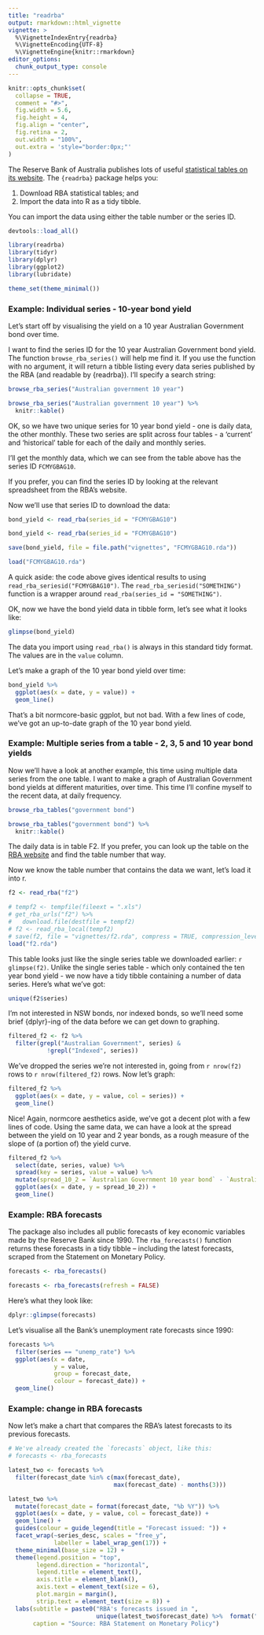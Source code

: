 ```yaml
---
title: "readrba"
output: rmarkdown::html_vignette
vignette: >
  %\VignetteIndexEntry{readrba}
  %\VignetteEncoding{UTF-8}
  %\VignetteEngine{knitr::rmarkdown}
editor_options: 
  chunk_output_type: console
---
```


```r
knitr::opts_chunk$set(
  collapse = TRUE,
  comment = "#>",
  fig.width = 5.6, 
  fig.height = 4, 
  fig.align = "center",
  fig.retina = 2,
  out.width = "100%",
  out.extra = 'style="border:0px;"'
)
```

The Reserve Bank of Australia publishes lots of useful [statistical tables on its website](https://rba.gov.au/statistics/tables/). The `{readrba}` package helps you:

1.  Download RBA statistical tables; and
2.  Import the data into R as a tidy tibble.

You can import the data using either the table number or the series ID.

```r
devtools::load_all()
```
```r
library(readrba)
library(tidyr)
library(dplyr)
library(ggplot2)
library(lubridate)

theme_set(theme_minimal())
```

### Example: Individual series - 10-year bond yield

Let's start off by visualising the yield on a 10 year Australian Government bond over time.

I want to find the series ID for the 10 year Australian Government bond yield. The function `browse_rba_series()` will help me find it. If you use the function with no argument, it will return a tibble listing every data series published by the RBA (and readable by {readrba}). I'll specify a search string:

```r
browse_rba_series("Australian government 10 year")
```
```r
browse_rba_series("Australian government 10 year") %>%
  knitr::kable()
```

OK, so we have two unique series for 10 year bond yield - one is daily data, the other monthly. These two series are split across four tables - a 'current' and 'historical' table for each of the daily and monthly series.

I'll get the monthly data, which we can see from the table above has the series ID `FCMYGBAG10`.

If you prefer, you can find the series ID by looking at the relevant spreadsheet from the RBA's website.

Now we'll use that series ID to download the data:
```r
bond_yield <- read_rba(series_id = "FCMYGBAG10")
```
```r
bond_yield <- read_rba(series_id = "FCMYGBAG10")

save(bond_yield, file = file.path("vignettes", "FCMYGBAG10.rda"))

```

```r
load("FCMYGBAG10.rda")
```

A quick aside: the code above gives identical results to using `read_rba_seriesid("FCMYGBAG10")`. The `read_rba_seriesid("SOMETHING")` function is a wrapper around `read_rba(series_id = "SOMETHING")`.

OK, now we have the bond yield data in tibble form, let's see what it looks like:

```r
glimpse(bond_yield)
```

The data you import using `read_rba()` is always in this standard tidy format. The values are in the `value` column.

Let's make a graph of the 10 year bond yield over time:

```r
bond_yield %>%
  ggplot(aes(x = date, y = value)) +
  geom_line()

```

That's a bit normcore-basic ggplot, but not bad. With a few lines of code, we've got an up-to-date graph of the 10 year bond yield.

### Example: Multiple series from a table - 2, 3, 5 and 10 year bond yields

Now we'll have a look at another example, this time using multiple data series from the one table. I want to make a graph of Australian Government bond yields at different maturities, over time. This time I'll confine myself to the recent data, at daily frequency.

```r
browse_rba_tables("government bond")
```

```r
browse_rba_tables("government bond") %>%
  knitr::kable()
```

The daily data is in table F2. If you prefer, you can look up the table on the [RBA website](https://www.rba.gov.au/statistics/tables/) and find the table number that way.

Now we know the table number that contains the data we want, let's load it into r.

```r
f2 <- read_rba("f2")
```
```r
# tempf2 <- tempfile(fileext = ".xls")
# get_rba_urls("f2") %>%
#   download.file(destfile = tempf2)
# f2 <- read_rba_local(tempf2)
# save(f2, file = "vignettes/f2.rda", compress = TRUE, compression_level = 9)
load("f2.rda")
```


This table looks just like the single series table we downloaded earlier: `r glimpse(f2)`. Unlike the single series table - which only contained the ten year bond yield - we now have a tidy tibble containing a number of data series. Here's what we've got:

```r
unique(f2$series)
```

I'm not interested in NSW bonds, nor indexed bonds, so we'll need some brief {dplyr}-ing of the data before we can get down to graphing.

```r
filtered_f2 <- f2 %>%
  filter(grepl("Australian Government", series) &
           !grepl("Indexed", series))
```

We've dropped the series we're not interested in, going from `r nrow(f2)` rows to `r nrow(filtered_f2)` rows. Now let's graph:

```r
filtered_f2 %>%
  ggplot(aes(x = date, y = value, col = series)) +
  geom_line()

```

Nice! Again, normcore aesthetics aside, we've got a decent plot with a few lines of code. Using the same data, we can have a look at the spread between the yield on 10 year and 2 year bonds, as a rough measure of the slope of (a portion of) the yield curve.

```r
filtered_f2 %>%
  select(date, series, value) %>%
  spread(key = series, value = value) %>%
  mutate(spread_10_2 = `Australian Government 10 year bond` - `Australian Government 2 year bond`) %>%
  ggplot(aes(x = date, y = spread_10_2)) +
  geom_line()
```

### Example: RBA forecasts
The package also includes all public forecasts of key economic variables made 
by the Reserve Bank since 1990. The `rba_forecasts()` function returns 
these forecasts in a tidy tibble -- including the latest forecasts, scraped
from the Statement on Monetary Policy.

```r
forecasts <- rba_forecasts()
```
```r
forecasts <- rba_forecasts(refresh = FALSE)
```

Here's what they look like:

```r
dplyr::glimpse(forecasts)
```

Let's visualise all the Bank's unemployment rate forecasts since 1990:

```r
forecasts %>%
  filter(series == "unemp_rate") %>%
  ggplot(aes(x = date, 
             y = value, 
             group = forecast_date, 
             colour = forecast_date)) +
  geom_line()
```

### Example: change in RBA forecasts

Now let's make a chart that compares the RBA's latest forecasts to its previous forecasts.  

```r
# We've already created the `forecasts` object, like this: 
# forecasts <- rba_forecasts

latest_two <- forecasts %>%
  filter(forecast_date %in% c(max(forecast_date),
                              max(forecast_date) - months(3)))

latest_two %>%
  mutate(forecast_date = format(forecast_date, "%b %Y")) %>%
  ggplot(aes(x = date, y = value, col = forecast_date)) +
  geom_line() +
  guides(colour = guide_legend(title = "Forecast issued: ")) +
  facet_wrap(~series_desc, scales = "free_y",
             labeller = label_wrap_gen(17)) +
  theme_minimal(base_size = 12) +
  theme(legend.position = "top",
        legend.direction = "horizontal",
        legend.title = element_text(),
        axis.title = element_blank(),
        axis.text = element_text(size = 6),
        plot.margin = margin(),
        strip.text = element_text(size = 8)) +
  labs(subtitle = paste0("RBA's forecasts issued in ",
                         unique(latest_two$forecast_date) %>%  format("%B %Y") %>%  paste(collapse = " and ")),
       caption = "Source: RBA Statement on Monetary Policy")

```

